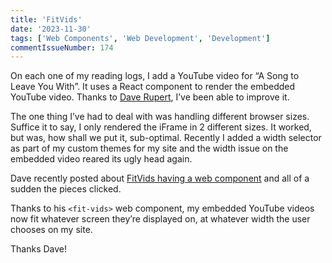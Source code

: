 ```yaml
---
title: 'FitVids'
date: '2023-11-30'
tags: ['Web Components', 'Web Development', 'Development']
commentIssueNumber: 174
---
```


On each one of my reading logs, I add a YouTube video for “A Song to Leave You With”. It uses a React component to render the embedded YouTube video. Thanks to [Dave Rupert](https://daverupert.com/), I’ve been able to improve it.

The one thing I’ve had to deal with was handling different browser sizes. Suffice it to say, I only rendered the iFrame in 2 different sizes. It worked, but was, how shall we put it, sub-optimal. Recently I added a width selector as part of my custom themes for my site and the width issue on the embedded video reared its ugly head again.

Dave recently posted about [FitVids having a web component](https://daverupert.com/2023/10/fitvids-has-a-web-component-now/) and all of a sudden the pieces clicked.

Thanks to his `<fit-vids>` web component, my embedded YouTube videos now fit whatever screen they’re displayed on, at whatever width the user chooses on my site.

Thanks Dave!